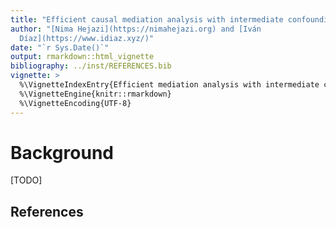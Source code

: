 ```yaml
---
title: "Efficient causal mediation analysis with intermediate confounding"
author: "[Nima Hejazi](https://nimahejazi.org) and [Iván
  Díaz](https://www.idiaz.xyz/)"
date: "`r Sys.Date()`"
output: rmarkdown::html_vignette
bibliography: ../inst/REFERENCES.bib
vignette: >
  %\VignetteIndexEntry{Efficient mediation analysis with intermediate confounding}
  %\VignetteEngine{knitr::rmarkdown}
  %\VignetteEncoding{UTF-8}
---
```


# Background

[TODO]

## References
